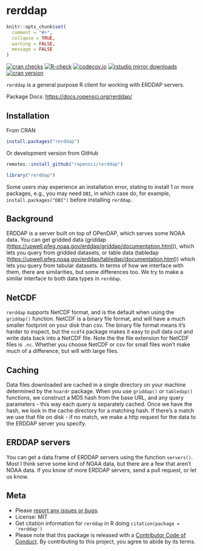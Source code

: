 rerddap
=====

```r
knitr::opts_chunk$set(
  comment = "#>",
  collapse = TRUE,
  warning = FALSE,
  message = FALSE
)
```

[![cran checks](https://cranchecks.info/badges/worst/rerddap)](https://cranchecks.info/pkgs/rerddap)
[![R-check](https://github.com/ropensci/rerddap/workflows/R-check/badge.svg)](https://github.com/ropensci/rerddap/actions)
[![codecov.io](https://codecov.io/github/ropensci/rerddap/coverage.svg?branch=master)](https://codecov.io/github/ropensci/rerddap?branch=master)
[![rstudio mirror downloads](https://cranlogs.r-pkg.org/badges/rerddap)](https://github.com/r-hub/cranlogs.app)
[![cran version](https://www.r-pkg.org/badges/version/rerddap)](https://cran.r-project.org/package=rerddap)

`rerddap` is a general purpose R client for working with ERDDAP servers.

Package Docs: <https://docs.ropensci.org/rerddap/>

## Installation

From CRAN

```r
install.packages("rerddap")
```

Or development version from GitHub

```r
remotes::install_github("ropensci/rerddap")
```

```r
library("rerddap")
```

Some users may experience an installation error, stating to install 1 or more 
packages, e.g., you may need `DBI`, in which case do, for example, 
`install.packages("DBI")` before installing `rerddap`.

## Background

ERDDAP is a server built on top of OPenDAP, which serves some NOAA data. You can get gridded data (griddap (<https://upwell.pfeg.noaa.gov/erddap/griddap/documentation.html>)), which lets you query from gridded datasets, or table data (tabledap (<https://upwell.pfeg.noaa.gov/erddap/tabledap/documentation.html>)) which lets you query from tabular datasets. In terms of how we interface with them, there are similarities, but some differences too. We try to make a similar interface to both data types in `rerddap`.

## NetCDF

`rerddap` supports NetCDF format, and is the default when using the `griddap()` function. NetCDF is a binary file format, and will have a much smaller footprint on your disk than csv. The binary file format means it's harder to inspect, but the `ncdf4` package makes it easy to pull data out and write data back into a NetCDF file. Note the the file extension for NetCDF files is `.nc`. Whether you choose NetCDF or csv for small files won't make much of a difference, but will with large files.

## Caching

Data files downloaded are cached in a single directory on your machine determined by the `hoardr` package. When you use `griddap()` or `tabledap()` functions, we construct a MD5 hash from the base URL, and any query parameters - this way each query is separately cached. Once we have the hash, we look in the cache directory for a matching hash. If there's a match we use that file on disk - if no match, we make a http request for the data to the ERDDAP server you specify.

## ERDDAP servers

You can get a data.frame of ERDDAP servers using the function `servers()`. Most I think serve some kind of NOAA data, but there are a few that aren't NOAA data.  If you know of more ERDDAP servers, send a pull request, or let us know.

## Meta

* Please [report any issues or bugs](https://github.com/ropensci/rerddap/issues).
* License: MIT
* Get citation information for `rerddap` in R doing `citation(package = 'rerddap')`
* Please note that this package is released with a [Contributor Code of Conduct](https://ropensci.org/code-of-conduct/). By contributing to this project, you agree to abide by its terms.

